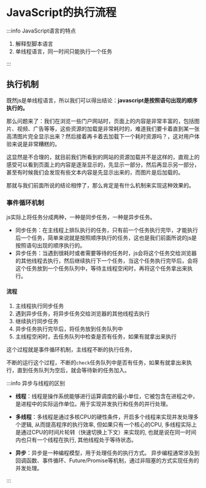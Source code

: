 # JavaScript的执行流程

:::info JavaScript语言的特点

1. 解释型脚本语言
2. 单线程语言，同一时间只能执行一个任务

:::

## 执行机制

既然js是单线程语言，所以我们可以得出结论：**javascript是按照语句出现的顺序执行的。**

那么问题来了：我们在浏览一些门户网站时，页面上的内容是非常丰富的，包括图片、视频、广告等等，这些资源的加载是非常耗时的，难道我们要卡着直到某一张高清图片完全显示出来？然后接着再卡着去加载下一个耗时资源吗？，这对用户体验来说是非常糟糕的。

这显然是不合理的，就目前我们所看到的网站的资源加载并不是这样的，直观上的感受可以看到页面上的内容是逐渐显示的，先显示一部分，然后再显示另一部分，甚至有时候我们会发现有些文本内容是先显示出来的，而图片是后加载的。

那就与我们前面所说的结论相悖了，那么肯定是有什么机制来实现这种效果的。

### 事件循环机制

js实际上将任务分成两种，一种是同步任务，一种是异步任务。

- 同步任务：在主线程上排队执行的任务，只有前一个任务执行完毕，才能执行后一个任务，简单来说就是按照顺序执行的任务，这也是我们前面所说的js是按照语句出现的顺序执行的。
- 异步任务：当遇到很耗时或者需要等待的任务时，js会将这个任务交给浏览器的其他线程去执行，然后继续执行下一个任务，当这个任务执行完毕后，会将这个任务放到一个任务队列中，等待主线程空闲时，再将这个任务拿出来执行。

#### 流程

1. 主线程执行同步任务
2. 遇到异步任务，将异步任务交给浏览器的其他线程去执行
3. 继续执行同步任务
4. 异步任务执行完毕后，将任务放到任务队列中
5. 主线程空闲时，去任务队列中检查是否有任务，如果有就拿出来执行

这个过程就是事件循环机制，主线程不断的执行任务，

不断的运行这个过程，不断的`check`任务队列中是否有任务，如果有就拿出来执行，直到任务队列为空后，就会等待新的任务加入。

:::info 异步与线程的区别

- **线程**：线程是操作系统能够进行运算调度的最小单位，它被包含在进程之中，是进程中的实际运作单位。用于实现并发执行和任务的并行处理。

- **多线程**：多线程是通过多核CPU的硬性条件，开启多个线程来实现并发处理多个逻辑, 从而提高程序的执行效率, 但如果只有一个核心的CPU, 多线程实际上是通过CPU的时间片轮转（快速切换上下文）来实现的, 也就是说在同一时间内也只有一个线程在执行, 其他线程处于等待状态。

- **异步**：异步是一种编程模型，用于处理任务的执行方式。 异步编程通常涉及到回调函数、事件循环、Future/Promise等机制，通过非阻塞的方式实现任务的并发处理。

:::
